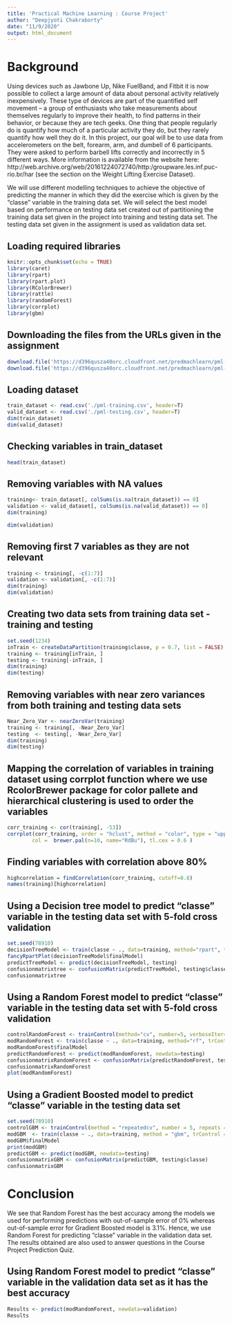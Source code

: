 ```yaml
---
title: 'Practical Machine Learning : Course Project'
author: "Deepjyoti Chakraborty"
date: "11/9/2020"
output: html_document
---
```

# Background

Using devices such as Jawbone Up, Nike FuelBand, and Fitbit it is now possible to collect a large amount of data about personal activity relatively inexpensively. These type of devices are part of the quantified self movement – a group of enthusiasts who take measurements about themselves regularly to improve their health, to find patterns in their behavior, or because they are tech geeks. One thing that people regularly do is quantify how much of a particular activity they do, but they rarely quantify how well they do it. In this project, our goal will be to use data from accelerometers on the belt, forearm, arm, and dumbell of 6 participants. They were asked to perform barbell lifts correctly and incorrectly in 5 different ways. More information is available from the website here: http://web.archive.org/web/20161224072740/http:/groupware.les.inf.puc-rio.br/har (see the section on the Weight Lifting Exercise Dataset).

We will use different modelling techniques to achieve the objective of predicting the manner in which they did the exercise which is given by the "classe" variable in the training data set. We will select the best model based on performance on testing data set created out of partitioning the training data set given in the project into training and testing data set. The testing data set given in the assignment is used as validation data set.

## Loading required libraries

```r
knitr::opts_chunk$set(echo = TRUE)
library(caret)
library(rpart)
library(rpart.plot)
library(RColorBrewer)
library(rattle)
library(randomForest)
library(corrplot)
library(gbm)
```

## Downloading the files from the URLs given in the assignment

```r
download.file('https://d396qusza40orc.cloudfront.net/predmachlearn/pml-training.csv', destfile = './pml-training.csv')
download.file('https://d396qusza40orc.cloudfront.net/predmachlearn/pml-testing.csv', destfile = './pml-testing.csv')
```

## Loading dataset

```r
train_dataset <- read.csv('./pml-training.csv', header=T)
valid_dataset <- read.csv('./pml-testing.csv', header=T)
dim(train_dataset)
dim(valid_dataset)
```


## Checking variables in train_dataset

```r
head(train_dataset)
```

## Removing variables with NA values

```r
training<- train_dataset[, colSums(is.na(train_dataset)) == 0]
validation <- valid_dataset[, colSums(is.na(valid_dataset)) == 0]
dim(training)

dim(validation)
```

## Removing first 7 variables as they are not relevant

```r
training <- training[, -c(1:7)]
validation <- validation[, -c(1:7)]
dim(training)
dim(validation)
```


## Creating two data sets from training data set - training and testing

```r
set.seed(1234) 
inTrain <- createDataPartition(training$classe, p = 0.7, list = FALSE)
training <- training[inTrain, ]
testing <- training[-inTrain, ]
dim(training)
dim(testing)
```

## Removing variables with near zero variances from both training and testing data sets

```r
Near_Zero_Var <- nearZeroVar(training)
training <- training[, -Near_Zero_Var]
testing  <- testing[, -Near_Zero_Var]
dim(training)
dim(testing)
```

## Mapping the correlation of variables in training dataset using corrplot function where we use RcolorBrewer package for color pallete and hierarchical clustering is used to order the variables

```r
corr_training <- cor(training[, -53])
corrplot(corr_training, order = "hclust", method = "color", type = "upper", 
        col =  brewer.pal(n=10, name="RdBu"), tl.cex = 0.6 )
```

## Finding variables with correlation above 80%

```r
highcorrelation = findCorrelation(corr_training, cutoff=0.8)
names(training)[highcorrelation]
```



## Using a Decision tree model to predict "classe" variable in the testing data set with 5-fold cross validation

```r
set.seed(78910)
decisionTreeModel <- train(classe ~ ., data=training, method="rpart", trControl = trainControl(method = "cv", number = 5))
fancyRpartPlot(decisionTreeModel$finalModel)
predictTreeModel <- predict(decisionTreeModel, testing)
confusionmatrixtree <- confusionMatrix(predictTreeModel, testing$classe)
confusionmatrixtree
```


## Using a Random Forest model to predict "classe" variable in the testing data set with 5-fold cross validation

```r
controlRandomForest <- trainControl(method="cv", number=5, verboseIter=FALSE)
modRandomForest <- train(classe ~ ., data=training, method="rf", trControl=controlRandomForest)
modRandomForest$finalModel
predictRandomForest <- predict(modRandomForest, newdata=testing)
confusionmatrixRandomForest <- confusionMatrix(predictRandomForest, testing$classe)
confusionmatrixRandomForest
plot(modRandomForest)
```


## Using a Gradient Boosted model to predict "classe" variable in the testing data set

```r
set.seed(78910)
controlGBM <- trainControl(method = "repeatedcv", number = 5, repeats = 2)
modGBM  <- train(classe ~ ., data=training, method = "gbm", trControl = controlGBM, verbose = FALSE)
modGBM$finalModel
print(modGBM)
predictGBM <- predict(modGBM, newdata=testing)
confusionmatrixGBM <- confusionMatrix(predictGBM, testing$classe)
confusionmatrixGBM
```

# Conclusion

We see that Random Forest has the best accuracy among the models we used for performing predictions with out-of-sample error of 0% whereas out-of-sample error for Gradient Boosted model is 3.1%. Hence, we use Random Forest for predicting "classe" variable in the validation data set. The results obtained are also used to answer questions in the Course Project Prediction Quiz.

## Using Random Forest model to predict "classe" variable in the validation data set as it has the best accuracy

```r
Results <- predict(modRandomForest, newdata=validation)
Results
```

